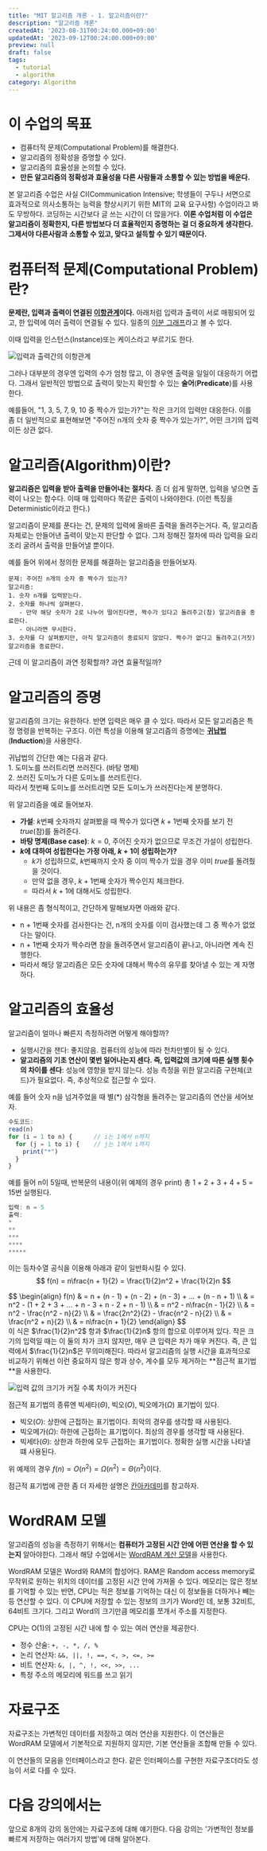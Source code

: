 ```yaml
---
title: "MIT 알고리즘 개론 - 1. 알고리즘이란?"
description: "알고리즘 개론"
createdAt: '2023-08-31T00:24:00.000+09:00'
updatedAt: '2023-09-12T00:24:00.000+09:00'
preview: null
draft: false
tags:
  - tutorial
  - algorithm
category: Algorithm
---
```


# 이 수업의 목표
- 컴퓨터적 문제(Computational Problem)를 해결한다.
- 알고리즘의 정확성을 증명할 수 있다.
- 알고리즘의 효율성을 논의할 수 있다.
- **만든 알고리즘의 정확성과 효율성을 다른 사람들과 소통할 수 있는 방법을 배운다.**

본 알고리즘 수업은 사실 CI(Communication Intensive; 학생들이 구두나 서면으로 효과적으로 의사소통하는 능력을 향상시키기 위한 MIT의 교육 요구사항) 수업이라고 봐도 무방하다.
코딩하는 시간보다 글 쓰는 시간이 더 많을거다. **이론 수업처럼 이 수업은 알고리즘이 정확한지, 다른 방법보다 더 효율적인지 증명하는 걸 더 중요하게 생각한다.
그제서야 다른사람과 소통할 수 있고, 맞다고 설득할 수 있기 때문이다.**


# 컴퓨터적 문제(Computational Problem)란?
**문제란, 입력과 출력이 연결된 [이항관계](https://ko.wikipedia.org/wiki/%EC%9D%B4%ED%95%AD%EA%B4%80%EA%B3%84)이다.**
아래처럼 입력과 출력이 서로 매핑되어 있고, 한 입력에 여러 출력이 연결될 수 있다.
일종의 [이분 그래프](https://ko.wikipedia.org/wiki/%EC%9D%B4%EB%B6%84_%EA%B7%B8%EB%9E%98%ED%94%84)라고 볼 수 있다.

이때 입력을 인스턴스(Instance)또는 케이스라고 부르기도 한다.

![입력과 출력간의 이항관계](/posts/tutorials/algorithm/1-introduction-to-algorithms/binary-relation.svg)

그러나 대부분의 경우엔 입력의 수가 엄청 많고, 이 경우엔 출력을 일일이 대응하기 어렵다.
그래서 일반적인 방법으로 출력이 맞는지 확인할 수 있는 **술어**(**Predicate**)를 사용한다.

예를들어, "1, 3, 5, 7, 9, 10 중 짝수가 있는가?"는 작은 크기의 입력만 대응한다.
이를 좀 더 일반적으로 표현해보면 "주어진 n개의 숫자 중 짝수가 있는가?", 어떤 크기의 입력이든 상관 없다.

# 알고리즘(Algorithm)이란?
**알고리즘은 입력을 받아 출력을 만들어내는 절차다.** 좀 더 쉽게 말하면, 입력을 넣으면 출력이 나오는 함수다. 이때 매 입력마다 똑같은 출력이 나와야한다. (이런 특징을 Deterministic이라고 한다.)

알고리즘이 문제를 푼다는 건, 문제의 입력에 올바른 출력을 돌려주는거다. 즉, 알고리즘 자체로는 만들어낸 출력이 맞는지 판단할 수 없다. 그저 정해진 절차에 따라 입력을 요리조리 굴려서 출력을 만들어낼 뿐이다.

예를 들어 위에서 정의한 문제를 해결하는 알고리즘을 만들어보자.

```
문제: 주어진 n개의 숫자 중 짝수가 있는가? 
알고리즘:
1. 숫자 n개를 입력받는다.
2. 숫자를 하나씩 살펴본다.
   - 만약 해당 숫자가 2로 나누어 떨어진다면, 짝수가 있다고 돌려주고(참) 알고리즘을 종료한다.
   - 아니라면 무시한다.
3. 숫자를 다 살펴봤지만, 아직 알고리즘이 종료되지 않았다. 짝수가 없다고 돌려주고(거짓) 알고리즘을 종료한다.
```

근데 이 알고리즘이 과연 정확할까? 과연 효율적일까?

# 알고리즘의 증명
알고리즘의 크기는 유한하다. 반면 입력은 매우 클 수 있다. 따라서 모든 알고리즘은 특정 명령을 반복하는 구조다.
이런 특성을 이용해 알고리즘의 증명에는 **[귀납법](https://mathtravel.tistory.com/entry/%EC%88%98%ED%95%99%EC%A0%81-%EA%B7%80%EB%82%A9%EB%B2%95%EC%9D%B4%EB%9E%80-%EB%AC%B4%EC%97%87%EC%9D%B8%EA%B0%80-%EC%A6%9D%EB%AA%85-%EC%9B%90%EB%A6%AC-%ED%99%95%EC%9E%A5)**(**Induction**)을 사용한다.

귀납법의 간단한 예는 다음과 같다.<br/>
1\. 도미노를 쓰러트리면 쓰러진다. (바탕 명제)<br/>
2. 쓰러진 도미노가 다른 도미노를 쓰러트린다.<br/>
따라서 첫번째 도미노를 쓰러트리면 모든 도미노가 쓰러진다는게 분명하다.

위 알고리즘을 예로 들어보자.

 - **가설**: $k$번째 숫자까지 살펴봤을 때 짝수가 있다면 $k+1$번째 숫자를 보기 전 $true$(참)를 돌려준다.<br/>
 - **바탕 명제(Base case)**: $k = 0$, 주어진 숫자가 없으므로 무조건 가설이 성립한다.
 - **$k$에 대하여 성립한다는 가정 아래, $k+1$이 성립하는가?**
   - $k$가 성립하므로, $k$번째까지 숫자 중 이미 짝수가 있을 경우 이미 $true$를 돌려줬을 것이다.
   - 만약 없을 경우, $k+1$번째 숫자가 짝수인지 체크한다.
   - 따라서 $k+1$에 대해서도 성립한다.

위 내용은 좀 형식적이고, 간단하게 말해보자면 아래와 같다.

 - n + 1번째 숫자를 검사한다는 건, n개의 숫자를 이미 검사했는데 그 중 짝수가 없었다는 말이다.
 - n + 1번째 숫자가 짝수라면 참을 돌려주면서 알고리즘이 끝나고, 아니라면 계속 진행한다.
 - 따라서 해당 알고리즘은 모든 숫자에 대해서 짝수의 유무를 찾아낼 수 있는 게 자명하다.

# 알고리즘의 효율성
알고리즘이 얼마나 빠른지 측정하려면 어떻게 해야할까?
 - 실행시간을 잰다: 좋지않음. 컴퓨터의 성능에 따라 천차만별이 될 수 있다.
 - **알고리즘의 기초 연산이 몇번 일어나는지 센다. 즉, 입력값의 크기에 따른 실행 횟수의 차이를 센다**: 성능에 영향을 받지 않는다. 성능 측정을 위한 알고리즘 구현체(코드)가 필요없다. 즉, 추상적으로 접근할 수 있다.

예를 들어 숫자 n을 넘겨주었을 때 별(*) 삼각형을 돌려주는 알고리즘의 연산을 세어보자.
```js
수도코드:
read(n)
for (i = 1 to n) {      // i는 1에서 n까지
  for (j = 1 to i) {    // j는 1에서 i까지
    print("*")
  }
}
```

예를 들어 n이 5일때, 반복문의 내용이(위 예제의 경우 print) 총 1 + 2 + 3 + 4 + 5 = 15번 실행된다.

```js
입력: n = 5
출력:
*
**
***
****
*****
```

이는 등차수열 공식을 이용해 아래과 같이 일반화시킬 수 있다.
$$
f(n) = n\frac{n + 1}{2} = \frac{1}{2}n^2 + \frac{1}{2}n
$$

<Accordian title="유도과정">
$$
\begin{align}
f(n) & = n + (n - 1) + (n - 2) + (n - 3) + ... + (n - n + 1) \\
  & = n^2 - (1 + 2 + 3 + ... + n - 3 + n - 2 + n - 1) \\
  & = n^2 - n\frac{n - 1}{2} \\
  & = n^2 - \frac{n^2 - n}{2} \\
  & = \frac{2n^2}{2} - \frac{n^2 - n}{2} \\
  & = \frac{n^2 + n}{2} \\
  & = n\frac{n + 1}{2}
\end{align}
$$
</Accordian>
<br/>
이 식은 $\frac{1}{2}n^2$ 항과 $\frac{1}{2}n$ 항의 합으로 이루어져 있다. 작은 크기의 입력일 때는 이 둘의 차가 크지 않지만, 매우 큰 입력은 차가 매우 커진다.
즉, 큰 입력에서 $\frac{1}{2}n$은 무의미해진다. 따라서 알고리즘의 실행 시간을 효과적으로 비교하기 위해선 이런 중요하지 않은 항과 상수, 계수를 모두 제거하는 **점근적 표기법**을 사용한다.

![입력 값의 크기가 커질 수록 차이가 커진다](/posts/tutorials/algorithm/1-introduction-to-algorithms/large-input-makes-large-diff.png)

점근적 표기법의 종류엔 빅세타($\Theta$), 빅오($O$), 빅오메가($\Omega$) 표기법이 있다.
 - 빅오($O$): 상한에 근접하는 표기법이다. 최악의 경우를 생각할 때 사용된다.
 - 빅오메가($\Omega$): 하한에 근접하는 표기법이다. 최상의 경우를 생각할 때 사용된다.
 - 빅세타($\Theta$): 상한과 하한에 모두 근접하는 표기법이다. 정확한 실행 시간을 나타낼 떄 사용된다.

위 예제의 경우 $f(n) = O(n^2) = \Omega(n^2) = \Theta(n^2)$이다.

점근적 표기법에 관한 좀 더 자세한 설명은 [칸아카데미](https://ko.khanacademy.org/computing/computer-science/algorithms/asymptotic-notation/a/asymptotic-notation)를 참고하자.

# WordRAM 모델
알고리즘의 성능을 측정하기 위해서는 **컴퓨터가 고정된 시간 안에 어떤 연산을 할 수 있는지** 알아야한다.
그래서 해당 수업에서는 [WordRAM 계산 모델](https://en.wikipedia.org/wiki/Word_RAM)을 사용한다.

WordRAM 모델은 Word와 RAM의 합성어다. RAM은 Random access memory로 무작위로 원하는 위치의 데이터를 고정된 시간 안에 가져올 수 있다.
메모리는 많은 정보를 기억할 수 있는 반면, CPU는 적은 정보를 기억하는 대신 이 정보들을 더하거나 빼는 등 연산할 수 있다.
이 CPU에 저장할 수 있는 정보의 크기가 Word인 데, 보통 32비트, 64비트 크기다. 그리고 Word의 크기만큼 메모리를 쪼개서 주소를 지정한다.

CPU는 O(1)의 고정된 시간 내에 할 수 있는 여러 연산을 제공한다.
 - 정수 산술: `+, -, *, /, %`
 - 논리 연산자: `&&, ||, !, ==, <, >, <=, >=`
 - 비트 연산자: `&, |, ^, !, <<, >>, ...`
 - 특정 주소의 메모리에 워드를 쓰고 읽기

# 자료구조
자료구조는 가변적인 데이터를 저장하고 여러 연산을 지원한다. 이 연산들은 WordRAM 모델에서 기본적으로 지원하지 않지만, 기본 연산들을 조합해 만들 수 있다.

이 연산들의 모음을 인터페이스라고 한다. 같은 인터페이스를 구현한 자료구조더라도 성능이 서로 다를 수 있다.

# 다음 강의에서는
앞으로 8개의 강의 동안에는 자료구조에 대해 얘기한다. 다음 강의는 '가변적인 정보를 빠르게 저장하는 여러가지 방법'에 대해 알아본다.